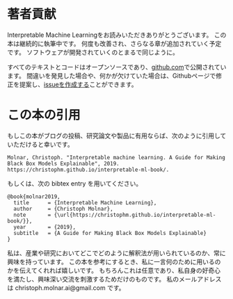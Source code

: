 # 著者貢献 {#contribute}

<!--# Contribute to the Book {#contribute}-->

<!--
Thank you for reading my book about Interpretable Machine Learning.
The book is under continuous development.
It will be improved over time and more chapters will be added.
Very similar to how software is developed.
-->

Interpretable Machine Learningをお読みいただきありがとうございます。
この本は継続的に執筆中です。
何度も改善され、さらなる章が追加されていく予定です。
ソフトウェアが開発されていくのとまるで同じように。

<!--
All text and code for the book is open source and [available at github.com](https://github.com/christophM/interpretable-ml-book).
On the Github page you can suggest fixes and [open issues](https://github.com/christophM/interpretable-ml-book/issues) if you find a mistake or if something is missing.
-->

すべてのテキストとコードはオープンソースであり、[github.com](https://github.com/christophM/interpretable-ml-book)で公開されています。
間違いを発見した場合や、何かが欠けていた場合は、Githubページで修正を提案し、[issueを作成する](https://github.com/christophM/interpretable-ml-book/issues)ことができます。

<!--# Citing this Book {#cite}-->

# この本の引用 {#cite}

<!--
If you found this book useful for your blog post, research article or product, I would be grateful if you would cite this book.
You can cite the book like this:
-->

もしこの本がブログの投稿、研究論文や製品に有用ならば、次のように引用していただけると幸いです。

    Molnar, Christoph. "Interpretable machine learning. A Guide for Making Black Box Models Explainable", 2019. https://christophm.github.io/interpretable-ml-book/.

<!--Or use the following bibtex entry:-->

もしくは、次の bibtex entry を用いてください。


    @book{molnar2019,
      title      = {Interpretable Machine Learning},
      author     = {Christoph Molnar},
      note       = {\url{https://christophm.github.io/interpretable-ml-book/}},
      year       = {2019},
      subtitle   = {A Guide for Making Black Box Models Explainable}
    }


<!--
I am always curious about where and how interpretation methods are used in industry and research.
If you use the book as a reference, it would be great if you wrote me a line and told me what for.
This is of course optional and only serves to satisfy my own curiosity and to stimulate interesting exchanges.
My mail is christoph.molnar.ai@gmail.com .
-->

私は、産業や研究においてどこでどのように解釈法が用いられているのか、常に興味を持っています。
この本を参考にするとき、私に一言何のために用いるのかを伝えてくれれば嬉しいです。
もちろんこれは任意であり、私自身の好奇心を満たし、興味深い交流を刺激するためだけのものです。
私のメールアドレスは christoph.molnar.ai@gmail.com です。
